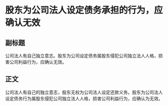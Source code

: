 # 股东为公司法人设定债务承担的行为，应确认无效
## 副标题
公司法人有自己独立意志。股东为公司设定债务属股东侵犯公司独立法人人格，损害公司利益行为，应确认无效。
## 正文
公司法人有自己的独立意志，股东无权为公司法人设定还款义务。股东为公司法人设定债务行为属股东侵犯公司独立法人人格，损害公司利益行为，应确认为无效。